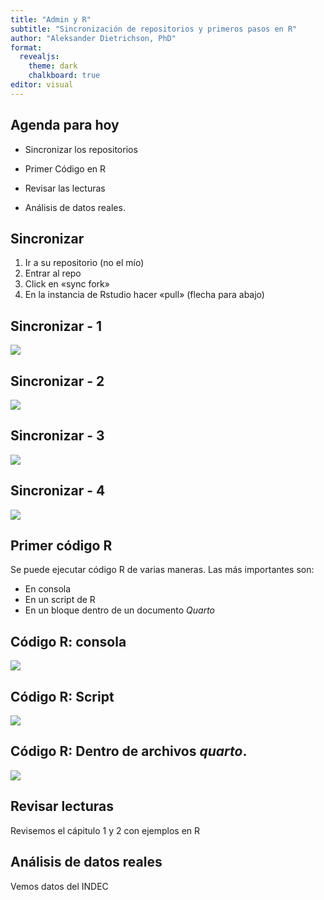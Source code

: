 ```yaml
---
title: "Admin y R"
subtitle: "Sincronización de repositorios y primeros pasos en R"
author: "Aleksander Dietrichson, PhD"
format:
  revealjs: 
    theme: dark
    chalkboard: true
editor: visual
---
```


## Agenda para hoy

-   Sincronizar los repositorios

-   Primer Código en R

-   Revisar las lecturas

-   Análisis de datos reales.

## Sincronizar

1.  Ir a su repositorio (no el mío)
2.  Entrar al repo
3.  Click en «sync fork»
4.  En la instancia de Rstudio hacer «pull» (flecha para abajo)

## Sincronizar - 1

![](images-2/github-get-to-your-repos.png)

## Sincronizar - 2

![](images-2/github-got-to-my-repos.png)

## Sincronizar - 3

![](images-2/github-sync.png)

## Sincronizar - 4

![](images-2/Rstudio-pull.png)

## Primer código R

Se puede ejecutar código R de varias maneras. Las más importantes son:

-   En consola
-   En un script de R
-   En un bloque dentro de un documento *Quarto*

## Código R: consola

![](images-2/en-consola.png)

## Código R: Script

![](images-2/en-script.png)

## Código R: Dentro de archivos *quarto*.

![](images-2/en-quarto.png)


## Revisar lecturas

Revisemos el cápitulo 1 y 2 con ejemplos en R

## Análisis de datos reales

Vemos datos del INDEC